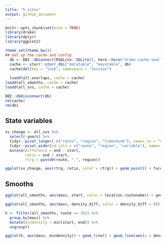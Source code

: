 ```yaml
---
title: "5 sites"
output: github_document
---
```


```r
knitr::opts_chunk$set(echo = TRUE)
library(drake)
library(dplyr)
library(ggplot2)

theme_set(theme_bw())
## Set up the cache and config
  db <- DBI::dbConnect(RSQLite::SQLite(), here::here("drake-cache-small.sqlite"))
  cache <- storr::storr_dbi("datatable", "keystable", db)
  cache$del(key = "lock", namespace = "session")
  
  loadd(all_overlaps, cache = cache)
loadd(all_smooths, cache = cache)  
loadd(all_svs, cache = cache)

DBI::dbDisconnect(db)
rm(cache)
rm(db)

```

## State variables

```r

sv_change <- all_svs %>%
  select(-years) %>%
  tidyr::pivot_longer(-c("route", "region", "timechunk"), names_to = "variable", values_to = "value") %>%
  tidyr::pivot_wider(id_cols = c("route", "region", "variable"), names_from = timechunk, values_from = value) %>%
  mutate(difference = end - start,
         ratio = end / start,
         rtrg = paste0(route, "_", region)) 

ggplot(sv_change, aes(rtrg, ratio, color = rtrg)) + geom_point() + facet_wrap(vars(variable), scales = "free_y") + geom_hline(yintercept = 1)

```
## Smooths

```r

ggplot(all_smooths, aes(mass, start, color = location.routename)) + geom_line() + geom_line(aes(y = end), linetype = 2) + facet_wrap(vars(location.routename), scales = "free_y", ncol = 1) + theme(legend.position = "none")

ggplot(all_smooths, aes(mass, density_diff, color = density_diff > 0)) + geom_col() +  facet_wrap(vars(location.routename),  ncol = 1) + theme(legend.position = "none")

h <- filter(all_smooths, route == 102) %>%
  group_by(mass) %>%
  mutate(mindensity = min(start, end)) %>%
  ungroup()

ggplot(h, aes(mass, mindensity)) + geom_line() + geom_line(aes(y = density_diff), color= "green")

```
